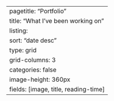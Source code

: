 ---
pagetitle: "Portfolio"
title: "What I've been working on"
listing:
  sort: "date desc"
  type: grid
  grid-columns: 3
  categories: false
  image-height: 360px
  fields: [image, title, reading-time]
---
